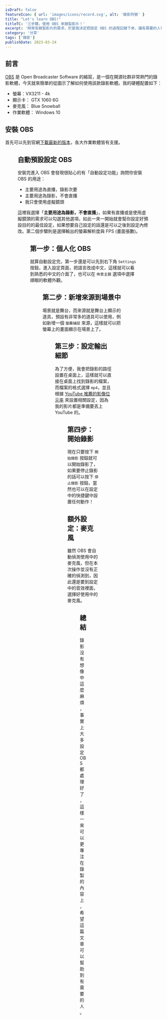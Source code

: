 ```yaml
---
isDraft: false
featureIcon: { url: 'images/icons/record.svg', alt: '錄影符號' }
title: "Let's learn OBS!"
titleTC: '三步驟，使用 OBS 來錄製影片！'
excerpt: '時常有錄製影片的需求，於是我決定把設定 OBS 的過程記錄下來，讓有需要的人可以依照簡單的圖示快速上手。'
category: '分享'
tags: ['錄影']
publishDate: 2023-03-24
---
```


## 前言

[OBS](https://obsproject.com/) 是 Open Broadcaster Software 的縮寫，是一個在開源社群非常熱門的錄影軟體，今天就來簡單的從圖示了解如何使用該款錄影軟體。我的硬體配置如下：

- 螢幕：VX3211 - 4k
- 顯示卡： GTX 1060 6G
- 麥克風： Blue Snowball
- 作業軟體： Windows 10

## 安裝 OBS

首先可以先到官網[下載最新的版本](https://obsproject.com/download)，各大作業軟體皆有支援。

<Figure width="793" height="594" loading="lazy" src="images/posts/lets-learn-obs/install.webp" alt="安裝 OBS 的視窗" />

## 自動預設設定 OBS

安裝完進入 OBS 會發現很貼心的有「自動設定功能」詢問你安裝 OBS 的用途：

- 主要用途為直播，錄影次要
- 主要用途為錄影，不會直播
- 我只會使用虛擬鏡頭

這裡我選擇「**主要用途為錄影，不會直播**」，如果有直播或是使用虛擬鏡頭的需求可以勾選其他選項，如此一來一開始就會幫你設定好預設目的的最佳設定，如果想要自己設定的話還是可以之後到設定內修改。第二個步驟則是選擇輸出的螢幕解析度與 FPS (畫面張數)。

<Figure
  width="1764"
  height="804"
  loading="lazy"
  src="images/posts/lets-learn-obs/default.webp"
  alt="詢問預設設定的 OBS 的視窗"
/>

## 第一步：個人化 OBS

就算自動設定完，第一步還是可以先到右下角 `Settings` 按鈕，進入設定頁面，把語言改成中文，這樣就可以看到熟悉的中文的介面了，也可以在 `佈景主題` 選項中選擇順眼的軟體外觀。

<Figure width="2578" height="966" loading="lazy" src="images/posts/lets-learn-obs/main.webp" alt="OBS 的一般設定視窗" />

## 第二步：新增來源到場景中

場景就是舞台，而來源就是舞台上顯示的道具，預設有非常多的道具可以使用，例如新增一個 `螢幕捕捉` 來源，這樣就可以把螢幕上的畫面顯示在場景上了。

<Figure width="903" height="736" loading="lazy" src="images/posts/lets-learn-obs/source.webp" alt="OBS 的來源面板" />

## 第三步：設定輸出細節

為了方便，我會把錄影的路徑設置在桌面上，這樣就可以直接在桌面上找到錄影的檔案，而檔案的格式選擇 `mp4`，並且根據 [YouTube 推薦的影像位元率](https://support.google.com/youtube/answer/2853702?hl=en#zippy=%2Ck-p-fps) 來設置相關設定，因為我的影片都是準備要丟上 YouTube 的。

<Figure
  width="1440"
  height="1000"
  loading="lazy"
  src="images/posts/lets-learn-obs/export.webp"
  alt="OBS 的輸出設定視窗"
/>

## 第四步：開始錄影

現在只要按下 `開始錄影` 按鈕就可以開始錄影了，如果要停止錄影的話可以按下 `停止錄影` 按鈕，當然也可以在設定中的快捷鍵中設置任何動作！

## 額外設定：麥克風

雖然 OBS 會自動偵測使用中的麥克風，但在本次操作並沒有正確的偵測到，因此還是要到設定中的音效裡面，選擇好使用中的麥克風。

<Figure
  width="1002"
  height="480"
  loading="lazy"
  src="images/posts/lets-learn-obs/sound.webp"
  alt="OBS 的聲音設定視窗"
/>

## 總結

錄影沒有想像中這麼麻煩，事實上大多設定 OBS 都處理好了，這樣一來可以更專注在錄製的內容上，希望這篇文章可以幫助到有需要的人。

